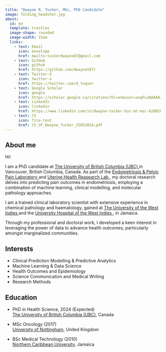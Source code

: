 ```yaml
---
title: "Dwayne R. Tucker, MSc, PhD Candidate"
image: folding_headshot.jpg
about:
  id: me
  template: trestles
  image-shape: rounded
  image-width: 15em
  links: 
    - text: Email
      icon: envelope
      href: mailto:tuckerdwayne87@gmail.com
    - text: GitHub
      icon: github
      href: https://github.com/dwaynet87/
    - text: Twitter-X
      icon: twitter-x
      href: https://twitter.com/d_toquor
    - text: Google Scholar
      icon: google
      href: https://scholar.google.ca/citations?hl=en&user=xoqFLeQAAAAJ
    - text: LinkedIn
      icon: linkedin
      href: https://www.linkedin.com/in/dwayne-tucker-bsc-mt-msc-628028155/
    - text: CV
      icon: file-text
      href: CV_SF_Dwayne_Tucker_25052024.pdf
---
```


:::{#me}
## About me
Hi!

I am a PhD candidate at <a href="https://www.ubc.ca"> The University of British Columbia (UBC) </a> in Vancouver, British Columbia, Canada. As part of the <a href="https://yonglab.med.ubc.ca"> Endometriosis & Pelvic Pain Laboratory </a> and <a href="https://uterinehealth.ca"> Uterine Health Reasearch Lab </a>, my doctoral research delves into predicting pain outcomes in endometriosis, employing a combination of machine learning, clinical modelling, and molecular pathology approaches. 

I am a trained clinical laboratory scientist with extensive experience in chemical pathology and haematology, gained at <a href="https://www.uwi.edu"> The University of the West Indies </a> and the <a href="https://uhwi.gov.jm"> University Hospital of the West Indies </a>, in Jamaica. 

Through my professional and doctoral work, I developed a keen interest in leveraging the power of data to advance health outcomes, particularly amongst marginalized communities. 

## Interests
* Clinical Prediction Modelling & Predictive Analytics
* Machine Learning & Data Science
* Health Outcomes and Epidemiology
* Science Communication and Medical Writing
* Research Methods


## Education
* PhD in Health Science, 2024 (Expected)<br>[The University of British Columbia (UBC)](https://www.ubc.ca), Canada 
&nbsp;

* MSc Oncology (2017)<br>[University of Nottingham](https://www.nottingham.ac.uk), United Kingdom
* BSc Medical Technology (2010)<br>[Northern Caribbean University](https://www.ncu.edu.jm/), Jamaica



:::


